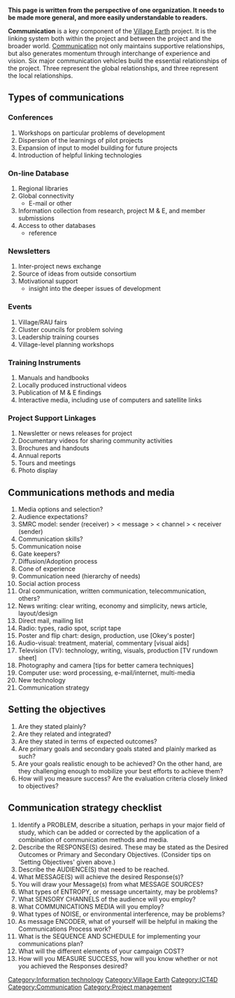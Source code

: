 '''This page is written from the perspective of one organization. It needs to be made more general, and more easily understandable to readers.'''

{{TOCright}}
'''Communication''' is a key component of the [[Village Earth]] project. It is the linking system both within the project and between the project and the broader world. [[Communication]] not only maintains supportive relationships, but also generates momentum through interchange of experience and vision. Six major communication vehicles build the essential relationships of the project. Three represent the global relationships, and three represent the local relationships.

==Types of communications==

===Conferences===

#Workshops on particular problems of development
#Dispersion of the learnings of pilot projects
#Expansion of input to model building for future projects
#Introduction of helpful linking technologies

===On-line Database===

#Regional libraries
#Global connectivity
#*E-mail or other
#Information collection from research, project M & E, and member submissions
#Access to other databases
#*reference

===Newsletters===

#Inter-project news exchange
#Source of ideas from outside consortium
#Motivational support
#*insight into the deeper issues of development

===Events===

#Village/RAU fairs
#Cluster councils for problem solving
#Leadership training courses
#Village-level planning workshops

===Training Instruments===

#Manuals and handbooks
#Locally produced instructional videos
#Publication of M & E findings
#Interactive media, including use of computers and satellite links

===Project Support Linkages===

#Newsletter or news releases for project 
#Documentary videos for sharing community activities 
#Brochures and handouts
#Annual reports
#Tours and meetings
#Photo display

==Communications methods and media==

#Media options and selection?
#Audience expectations?
#SMRC model: sender (receiver) > < message > < channel > < receiver (sender)
#Communication skills?
#Communication noise
#Gate keepers?
#Diffusion/Adoption process
#Cone of experience
#Communication need (hierarchy of needs)
#Social action process
#Oral communication, written communication, telecommunication, others? 
#News writing: clear writing, economy and simplicity, news article, layout/design
#Direct mail, mailing list
#Radio: types, radio spot, script tape
#Poster and flip chart: design, production, use [Okey's poster]
#Audio-visual: treatment, material, commentary [visual aids]
#Television (TV): technology, writing, visuals, production [TV rundown sheet]
#Photography and camera [tips for better camera techniques]
#Computer use: word processing, e-mail/internet, multi-media 
#New technology
#Communication strategy 

==Setting the objectives==

#Are they stated plainly?
#Are they related and integrated?
#Are they stated in terms of expected outcomes?
#Are primary goals and secondary goals stated and plainly marked as such?
#Are your goals realistic enough to be achieved? On the other hand, are they challenging enough to mobilize your best efforts to achieve them?
#How will you measure success? Are the evaluation criteria closely linked to objectives?	

==Communication strategy checklist==

#Identify a PROBLEM, describe a situation, perhaps in your major field of study, which can be added or corrected by the application of a combination of communication methods and media.
#Describe the RESPONSE(S) desired. These may be stated as the Desired Outcomes or Primary and Secondary Objectives. (Consider tips on 'Setting Objectives' given above.)
#Describe the AUDIENCE(S) that need to be reached.
#What MESSAGE(S) will achieve the desired Response(s)?
#You will draw your Message(s) from what MESSAGE SOURCES?
#What types of ENTROPY, or message uncertainty, may be problems?
#What SENSORY CHANNELS of the audience will you employ?
#What COMMUNICATIONS MEDIA will you employ?
#What types of NOISE, or environmental interference, may be problems?	
#As message ENCODER, what of yourself will be helpful in making the Communications Process work?
#What is the SEQUENCE AND SCHEDULE for implementing your communications plan?
#What will the different elements of your campaign COST?
#How will you MEASURE SUCCESS, how will you know whether or not you achieved the Responses desired?

[[Category:Information technology]]
[[Category:Village Earth]]
[[Category:ICT4D]]
[[Category:Communication]]
[[Category:Project management]]